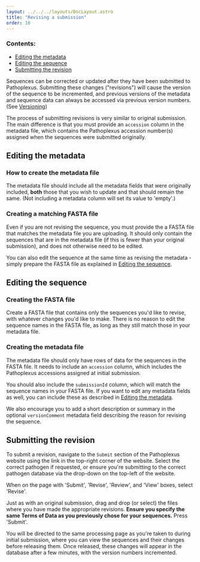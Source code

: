 ---
layout: ../../../layouts/DocLayout.astro
title: "Revising a submission"
order: 10
---

### Contents:

- [Editing the metadata](#editing-the-metadata)
- [Editing the sequence](#editing-the-sequence)
- [Submitting the revision](#submitting-the-revision)

Sequences can be corrected or updated after they have been submitted to Pathoplexus.
Submitting these changes ("revisions") will cause the version of the sequence to be incremented, and previous versions of the metadata and sequence data can always be accessed via previous version numbers.
(See [Versioning](/docs/concepts/versioning))

The process of submitting revisions is very similar to original submission.
The main difference is that you must provide an `accession` column in the metadata file, which contains the Pathoplexus accession number(s) assigned when the sequences were submitted originally.

## Editing the metadata

### How to create the metadata file

The metadata file should include all the metadata fields that were originally included, **both** those that you wish to update and that should remain the same. (Not including a metadata column will set its value to 'empty'.)

### Creating a matching FASTA file

Even if you are not revising the sequence, you must provide the a FASTA file that matches the metadata file you are uploading.
It should only contain the sequences that are in the metadata file (if this is fewer than your original submission), and does not otherwise need to be edited.

You can also edit the sequence at the same time as revising the metadata - simply prepare the FASTA file as explained in [Editing the sequence](#editing-the-sequence).

## Editing the sequence

### Creating the FASTA file

Create a FASTA file that contains only the sequences you'd like to revise, with whatever changes you'd like to make.
There is no reason to edit the sequence names in the FASTA file, as long as they still match those in your metadata file.

### Creating the metadata file

The metadata file should only have rows of data for the sequences in the FASTA file.
It needs to include an `accession` column, which includes the Pathoplexus accessions assigned at initial submission.

You should also include the `submissionId` column, which will match the sequence names in your FASTA file.
If you want to edit any metadata fields as well, you can include these as described in [Editing the metadata](#editing-the-metadata).

We also encourage you to add a short description or summary in the optional `versionComment` metadata field describing the reason for revising the sequence.

## Submitting the revision

To submit a revision, navigate to the `Submit` section of the Pathoplexus website using the link in the top-right corner of the website.
Select the correct pathogen if requested, or ensure you're submitting to the correct pathogen database via the drop-down on the top-left of the website.

When on the page with 'Submit', 'Revise', 'Review', and 'View' boxes, select 'Revise'.

Just as with an original submission, drag and drop (or select) the files where you have made the appropriate revisions.
**Ensure you specify the same Terms of Data as you previously chose for your sequences.**
Press 'Submit'.

You will be directed to the same processing page as you're taken to during initial submission, where you can view the sequences and their changes before releasing them.
Once released, these changes will appear in the database after a few minutes, with the version numbers incremented.
